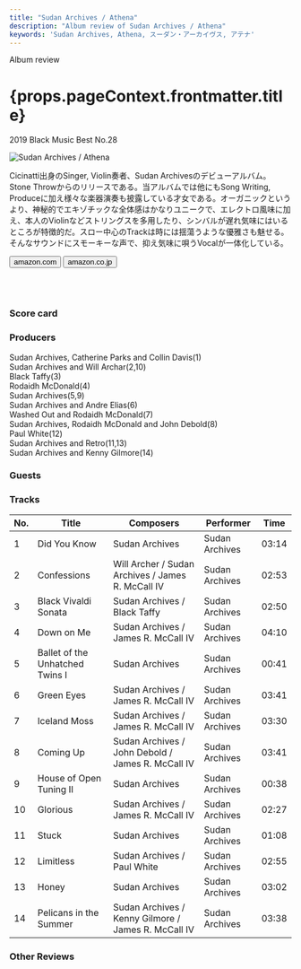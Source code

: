 ```yaml
---
title: "Sudan Archives / Athena"
description: "Album review of Sudan Archives / Athena"
keywords: 'Sudan Archives, Athena, スーダン・アーカイヴス, アテナ'
---
```





<p className="largeP">Album review</p>
<h1 className="h1--no--margin">{props.pageContext.frontmatter.title}</h1>
<p className="largeP"><Link to="/best50/2019/">2019 Black Music Best No.28</Link></p>

<Row  className="image-card-group">
	<Column colMd={3} colLg={4} noGutterMdLeft="">
       <ImageCard>

![Sudan Archives / Athena](../../images/cd/sudanarchives1L.jpg) 

</ImageCard>
	</Column>
	<Column colMd={4} colLg={8} noGutterMdLeft="">
	<p>
	Cicinatti出身のSinger, Violin奏者、Sudan Archivesのデビューアルバム。Stone Throwからのリリースである。当アルバムでは他にもSong Writing, Produceに加え様々な楽器演奏も披露している才女である。オーガニックというより、神秘的でエキゾチックな全体感はかなりユニークで、エレクトロ風味に加え、本人のViolinなどストリングスを多用したり、シンバルが遅れ気味にはいるところが特徴的だ。スロー中心のTrackは時には揺蕩うような優雅さも魅せる。そんなサウンドにスモーキーな声で、抑え気味に唄うVocalが一体化している。
	</p>
	<div>
	  <Button className="button-right-mergin"  href="https://amzn.to/3hkZYyZ" renderIcon={ArrowUpRight} size='sm' kind='primary'>
      amazon.com
    </Button>
    <Button className="button-right-mergin"  href="https://amzn.to/32xz6r3" renderIcon={ArrowUpRight} size='sm' kind='secondary'>
      amazon.co.jp
    </Button>
	</div>
	<a href="https://geo.music.apple.com/jp/album/athena/1477555213?mt=1&app=music&ls=1&at=11lcug" style="display:inline-block;overflow:hidden;background:url(https://linkmaker.itunes.apple.com/ja-jp/lockup.svg?releaseDate=2019-11-01&kind=album&bubble=apple_music&style=mono-black) no-repeat;width:180px;height:45px;"></a>
	<a href="https://geo.music.apple.com/jp/album/athena/1477555213?app=itunes&at=11lcug" style="display:inline-block;overflow:hidden;background:url(https://linkmaker.itunes.apple.com/ja-jp/badge-lrg.svg?releaseDate=2019-11-01T00:00:00Z&kind=album&bubble=itunes_music) no-repeat;width:140px;height:45px;"></a>
	<AdvJS2/>
	</Column>
</Row>
<Row >
	<Column colMd={4} colLg={4} noGutterMdLeft="">
<div>
    <h3>Score card</h3>
	<SliderJS1 value="5" />
    <SliderJS2 value="2" />
	<SliderJS3 value="1" />
    <SliderJS4 value="8" />
</div>
</Column>
<Column colMd={8} colLg={8} noGutterMdLeft="">
<div>
<h3>Producers</h3>
<p>
Sudan Archives, Catherine Parks and Collin Davis(1)
<br/>Sudan Archives and Will Archar(2,10)
<br/>Black Taffy(3)
<br/>Rodaidh McDonald(4)
<br/>Sudan Archives(5,9)
<br/>Sudan Archives and Andre Elias(6)
<br/>Washed Out and Rodaidh McDonald(7)
<br/>Sudan Archives, Rodaidh McDonald and John Debold(8)
<br/>Paul White(12)
<br/>Sudan Archives and Retro(11,13)
<br/>Sudan Archives and Kenny Gilmore(14)
</p>
<h3>Guests</h3>
<p>
</p>
</div>
</Column>
</Row>

<h3>Tracks</h3>

| No. |	 Title                          |	 Composers                                        |	 Performer     | Time  |
| --- |	------------------------------- | --------------------------------------------------- | -------------- | ----- |
| 1	  |	Did You Know                   	| Sudan Archives                                      |	Sudan Archives | 03:14 |
| 2	  |	Confessions                    	| Will Archer / Sudan Archives / James R. McCall IV   |	Sudan Archives | 02:53 |
| 3	  |	Black Vivaldi Sonata           	| Sudan Archives / Black Taffy                        |	Sudan Archives | 02:50 |
| 4	  |	Down on Me                     	| Sudan Archives / James R. McCall IV                 |	Sudan Archives | 04:10 |
| 5	  |	Ballet of the Unhatched Twins I	| Sudan Archives                                      |	Sudan Archives | 00:41 |
| 6	  |	Green Eyes                     	| Sudan Archives / James R. McCall IV                 |	Sudan Archives | 03:41 |
| 7	  |	Iceland Moss                   	| Sudan Archives / James R. McCall IV                 |	Sudan Archives | 03:30 |
| 8	  |	Coming Up                      	| Sudan Archives / John Debold / James R. McCall IV   |	Sudan Archives | 03:41 |
| 9	  |	House of Open Tuning II        	| Sudan Archives                                      |	Sudan Archives | 00:38 |
| 10  |	Glorious                       	| Sudan Archives / James R. McCall IV                 |	Sudan Archives | 02:27 |
| 11  |	Stuck                          	| Sudan Archives                                      |	Sudan Archives | 01:08 |
| 12  |	Limitless                      	| Sudan Archives / Paul White                         |	Sudan Archives | 02:55 |
| 13  |	Honey                          	| Sudan Archives                                      |	Sudan Archives | 03:02 |
| 14  |	Pelicans in the Summer         	| Sudan Archives / Kenny Gilmore / James R. McCall IV |	Sudan Archives | 03:38 |

<h3>Other Reviews</h3>

<Row>
  <Column colMd={3} colLg={3} noGutterMdLeft>
    <Review1 />
  </Column>
</Row>

<AdvJS3 />